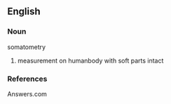 ==English==

===Noun===
somatometry

# measurement on humanbody with soft parts intact

===References===
Answers.com